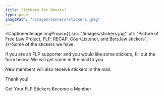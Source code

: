 ```yaml
---
title: Stickers for Donors!
type: page
imagePath: "/images/banners/stickers.jpeg"
---
```


<CaptionedImage imgProps={{
  src: "/images/stickers.jpg",
  alt: "Picture of Free Law Project, FLP, RECAP, CourtListener, and Bots.law stickers",
}}>Some of the stickers we have.</CaptionedImage>

If you are an FLP supporter and you would like some stickers, fill out the form below. We will get some in the mail to you.

New members will also receive stickers in the mail.

Thank you!

<div className="text-center mt-12">
  <PurpleButton size={"lg"} href="https://donate.free.law/forms/stickers">Get Your FLP Stickers</PurpleButton>
  <PurpleButton size={"lg"} href="https://donate.free.law/forms/membership">Become a Member</PurpleButton>
</div>